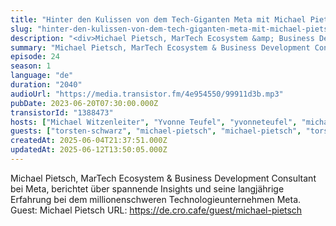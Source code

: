 ```yaml
---
title: "Hinter den Kulissen von dem Tech-Giganten Meta mit Michael Pietsch"
slug: "hinter-den-kulissen-von-dem-tech-giganten-meta-mit-michael-pietsch"
description: "<div>Michael Pietsch, MarTech Ecosystem &amp; Business Development Consultant bei Meta, berichtet über spannende Insights und seine langjährige Erfahrung bei dem millionenschweren Technologieunternehmen Meta. Guest: Michael Pietsch URL: https://de.cro.cafe/guest/michael-pietsch&nbsp;</div>"
summary: "Michael Pietsch, MarTech Ecosystem & Business Development Consultant bei Meta, berichtet über spannende Insights und seine langjährige Erfahrung bei dem millionenschweren Technologieunternehmen Meta. Guest: Michael Pietsch URL: https://de.cro.cafe/guest/michael-pietsch "
episode: 24
season: 1
language: "de"
duration: "2040"
audioUrl: "https://media.transistor.fm/4e954550/99911d3b.mp3"
pubDate: 2023-06-20T07:30:00.000Z
transistorId: "1388473"
hosts: ["Michael Witzenleiter", "Yvonne Teufel", "yvonneteufel", "michaelwitzenleiter"]
guests: ["torsten-schwarz", "michael-pietsch", "michael-pietsch", "torsten-schwarz"]
createdAt: 2025-06-04T21:37:51.000Z
updatedAt: 2025-06-12T13:50:05.000Z
---
```


Michael Pietsch, MarTech Ecosystem & Business Development Consultant bei Meta, berichtet über spannende Insights und seine langjährige Erfahrung bei dem millionenschweren Technologieunternehmen Meta. Guest: Michael Pietsch URL: https://de.cro.cafe/guest/michael-pietsch
